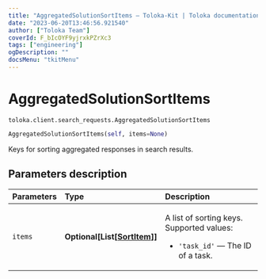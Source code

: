 ```yaml
---
title: "AggregatedSolutionSortItems — Toloka-Kit | Toloka documentation"
date: "2023-06-20T13:46:56.921540"
author: ["Toloka Team"]
coverId: F_bIcOYF9yjrxkPZrXc3
tags: ["engineering"]
ogDescription: ""
docsMenu: "tkitMenu"
---
```


# AggregatedSolutionSortItems

`toloka.client.search_requests.AggregatedSolutionSortItems`

```python
AggregatedSolutionSortItems(self, items=None)
```

Keys for sorting aggregated responses in search results.

## Parameters description

| Parameters | Type | Description |
| :----------| :----| :-----------|
`items`|**Optional\[List\[[SortItem](/docs/toloka-kit/reference/toloka.client.search_requests.AggregatedSolutionSortItems.SortItem)\]\]**|<p>A list of sorting keys. Supported values:</p> <ul> <li>`'task_id'` — The ID of a task.</li> </ul>